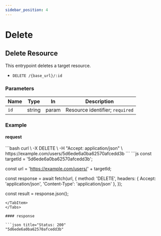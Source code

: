 ```yaml
---
sidebar_position: 4
---
```


# Delete


## Delete Resource

This entrypoint deletes a target resource.

- `DELETE /{base_url}/:id`

### Parameters

| Name | Type   | In    | Description                     |
| ---- | ------ | ----- | ------------------------------- |
| `id` | string | param | Resource identifier; `required` |

### Example

#### request

<Tabs className="unique-tabs">
<TabItem value="cURL">
```bash
curl \
  -X DELETE \
  -H "Accept: application/json" \
  https://example.com/users/5d6ede6a0ba62570afcedd3b
```
</TabItem>
<TabItem value="Javascript">
```js
const targetId = '5d6ede6a0ba62570afcedd3b';

const url = 'https://example.com/users/' + targetId;

const response = await fetch(url, {
  method: 'DELETE',
  headers: { Accept: 'application/json', 'Content-Type': 'application/json' },
});

const result = response.json();
```
</TabItem>
</Tabs>

#### response

```json title="Status: 200"
"5d6ede6a0ba62570afcedd3b"
```
